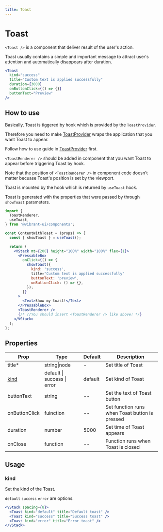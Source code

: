 ```yaml
---
title: Toast
---
```


# Toast

`<Toast />` is a component that deliver result of the user's action.

Toast usually contains a simple and important message to attract user's attention and automatically disappears after duration.

```jsx live
<Toast
  kind="success"
  title="Custom text is applied successfully"
  duration={3000}
  onButtonClick={() => {}}
  buttonText="Preview"
/>
```

## How to use

Basically, Toast is tiggered by hook which is provided by the `ToastProvider`.

Therefore you need to make [ToastProvider](../vibrant-core/toast-provider) wraps the application that you want Toast to appear.

Follow how to use guide in [ToastProvider](../vibrant-core/toast-provider) first.

`<ToastRenderer />` should be added in component that you want Toast to appear before triggering Toast by hook.

Note that the position of `<ToastRenderer />` in component code doesn't matter becuase Toast's position is set by the viewport.

Toast is mounted by the hook which is returned by `useToast` hook.

Toast is generated with the properties that were passed by through `showToast` parameters.

```jsx
import {
  ToastRenderer,
  useToast,
} from '@vibrant-ui/components';

const ContentWithToast = (props) => {
  const { showToast } = useToast();

  return (
    <VStack mt={200} height="100%" width="100%" flex={1}>
      <PressableBox
        onClick={() => {
          showToast({
            kind: 'success',
            title="Custom text is applied successfully"
            buttonText: 'preview',
            onButtonClick: () => {},
          });
        }}
      >
        <Text>Show my toast!</Text>
      </PressableBox>
      <ToastRenderer />
      {/* //You should insert <ToastRenderer /> like above! */}
    </VStack>
  );
};
```

## Properties

| Prop          | Type                        | Default | Description                                    |
| ------------- | --------------------------- | ------- | ---------------------------------------------- |
| title\*       | string\|node                | -       | Set title of Toast                             |
| [kind](#kind) | default \| success \| error | default | Set kind of Toast                              |
| buttonText    | string                      | --      | Set the text of Toast button                   |
| onButtonClick | fuinction                   | --      | Set function runs when Toast button is pressed |
| duration      | number                      | 5000    | Set time of Toast appears                      |
| onClose       | function                    | --      | Function runs when Toast is closed             |

## Usage

### kind

Set the kind of the Toast.

`default` `success` `error` are options.

```jsx live
<VStack spacing={8}>
  <Toast kind="default" title="Default toast" />
  <Toast kind="success" title="Success toast" />
  <Toast kind="error" title="Error toast" />
</VStack>
```
